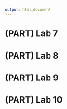 ```yaml
---
output: html_document
---
```


# (PART) Lab 7 {-}

# (PART) Lab 8 {-}

# (PART) Lab 9 {-}

# (PART) Lab 10 {-}